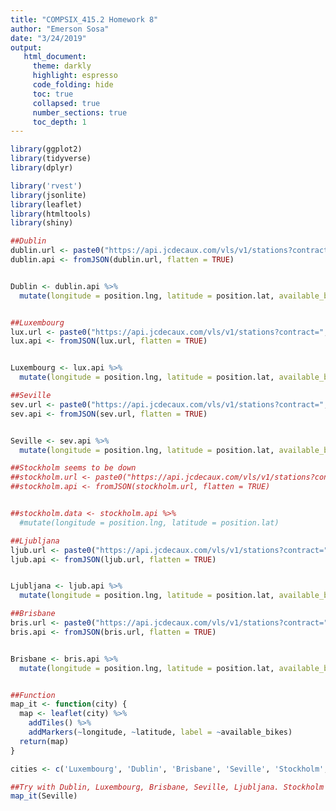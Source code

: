 ```yaml
---
title: "COMPSIX_415.2 Homework 8"
author: "Emerson Sosa"
date: "3/24/2019"
output: 
   html_document:
     theme: darkly
     highlight: espresso
     code_folding: hide
     toc: true
     collapsed: true
     number_sections: true
     toc_depth: 1
---
```


```r
library(ggplot2)
library(tidyverse)
library(dplyr)

library('rvest')
library(jsonlite)
library(leaflet)
library(htmltools)
library(shiny)
```

```r


##Dublin
dublin.url <- paste0("https://api.jcdecaux.com/vls/v1/stations?contract=",'Dublin',"&apiKey=f29cd91a8d938fff0f834c155c7c22f340a3fbf4")
dublin.api <- fromJSON(dublin.url, flatten = TRUE)


Dublin <- dublin.api %>% 
  mutate(longitude = position.lng, latitude = position.lat, available_bikes = as.character(available_bikes))


##Luxembourg
lux.url <- paste0("https://api.jcdecaux.com/vls/v1/stations?contract=",'Luxembourg',"&apiKey=f29cd91a8d938fff0f834c155c7c22f340a3fbf4")
lux.api <- fromJSON(lux.url, flatten = TRUE)


Luxembourg <- lux.api %>% 
  mutate(longitude = position.lng, latitude = position.lat, available_bikes = as.character(available_bikes))

##Seville
sev.url <- paste0("https://api.jcdecaux.com/vls/v1/stations?contract=",'Seville',"&apiKey=f29cd91a8d938fff0f834c155c7c22f340a3fbf4")
sev.api <- fromJSON(sev.url, flatten = TRUE)


Seville <- sev.api %>% 
  mutate(longitude = position.lng, latitude = position.lat, available_bikes = as.character(available_bikes))

##Stockholm seems to be down
##stockholm.url <- paste0("https://api.jcdecaux.com/vls/v1/stations?contract=",'Stockholm',"&apiKey=f29cd91a8d938fff0f834c155c7c22f340a3fbf4")
##stockholm.api <- fromJSON(stockholm.url, flatten = TRUE)


##stockholm.data <- stockholm.api %>% 
  #mutate(longitude = position.lng, latitude = position.lat)

##Ljubljana
ljub.url <- paste0("https://api.jcdecaux.com/vls/v1/stations?contract=",'Ljubljana',"&apiKey=f29cd91a8d938fff0f834c155c7c22f340a3fbf4")
ljub.api <- fromJSON(ljub.url, flatten = TRUE)


Ljubljana <- ljub.api %>% 
  mutate(longitude = position.lng, latitude = position.lat, available_bikes = as.character(available_bikes))

##Brisbane
bris.url <- paste0("https://api.jcdecaux.com/vls/v1/stations?contract=",'Ljubljana',"&apiKey=f29cd91a8d938fff0f834c155c7c22f340a3fbf4")
bris.api <- fromJSON(bris.url, flatten = TRUE)


Brisbane <- bris.api %>% 
  mutate(longitude = position.lng, latitude = position.lat, available_bikes = as.character(available_bikes))


##Function
map_it <- function(city) {
  map <- leaflet(city) %>% 
    addTiles() %>% 
    addMarkers(~longitude, ~latitude, label = ~available_bikes)
  return(map)
}

cities <- c('Luxembourg', 'Dublin', 'Brisbane', 'Seville', 'Stockholm', 'Ljubljana')

##Try with Dublin, Luxembourg, Brisbane, Seville, Ljubljana. Stockholm does not have data. Also, using vector cities does not work. 
map_it(Seville)




```




